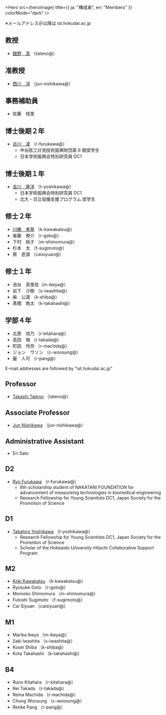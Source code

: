 
<Hero
  src={heroimage}
  title={{ ja: "構成員", en: "Members" }}
  colorMode="dark"
/>

<Ja>

※メールアドレス＠以降は ist.hokudai.ac.jp

## 教授

- [舘野　高](https://researchmap.jp/tat) （tateno@）

## 准教授

- [西川　淳](https://researchmap.jp/jun_nishikawa) （jun-nishikawa@）

## 事務補助員

- 佐藤　枝里

## 博士後期２年

- [古川　凌](https://furukawa-homepage.web.app/index-j.html) （r-furukawa@）
  - 中谷医工計測技術振興財団第 6 期奨学生
  - 日本学術振興会特別研究員 DC1

## 博士後期１年

- [吉川　隆洋](https://shijimi.dev/) （t-yoshikawa@）
   - 日本学術振興会特別研究員 DC1 
   - 北大・日立協働支援プログラム 奨学生

## 修士２年

- [川勝　孝基](https://koki-kawakatsu.web.app/) （k-kawakatsu@）
- 後藤　僚介 （r-goto@）
- 下村　桃子 （m-shimomura@）
- 杉本　太 （f-sugimoto@）
- 蔡　思源 （caisiyuan@）


## 修士１年

- 池谷　真里佳（m-ikeya@）
- 岩下　沙樹 （s-iwashita@）
- 柴　公晟 （k-shiba@）
- 髙橋　皓太 （k-takahashi@）

## 学部４年

- 北原　琉乃 （r-kitahara@）
- 高田　嶺 （r-takada@）
- 町田　怜奈 （r-machida@）
- ジョン　ウソン （c-woosung@）
- 龐　人可 （r-pang@）

</Ja>

<En>

E-mail addresses are followed by "ist.hokudai.ac.jp"

## Professor

- [Takashi Tateno](https://researchmap.jp/tat) （tateno@）

## Associate Professor

- [Jun Nishikawa](https://researchmap.jp/jun_nishikawa) （jun-nishikawa@）

## Administrative Assistant

- Eri Sato

## D2

- [Ryo Furukawa](https://furukawa-homepage.web.app/index.html) （r-furukawa@）
  - 6th scholarship student of NAKATANI FOUNDATION for advancement of measureing technologies in biomedical engineering
  - Research Fellowship for Young Scientists DC1, Japan Society for the Promotion of Science

## D1

- [Takahiro Yoshikawa](https://shijimi.dev/) （t-yoshikawa@）
  - Research Fellowship for Young Scientists DC1, Japan Society for the Promotion of Science
  - Scholar of the Hokkaido University-Hitachi Collaborative Support Program

## M2

- [Koki Kawakatsu](https://koki-kawakatsu.web.app/) （k-kawakatsu@）
- Ryosuke Goto （r-goto@）
- Momoko Shimomura （m-shimomura@）
- Futoshi Sugimoto （f-sugimoto@）
- Cai Siyuan （caisiyuan@）

## M1

- Marika Ikeya （m-ikeya@）
- Saki Iwashita （s-iwashita@）
- Kosei Shiba （k-shiba@）
- Kota Takahashi （k-takahashi@）

## B4

- Runo Kitahara （r-kitahara@）
- Rei Takada （r-takada@）
- Reina Machida （r-machida@）
- Chung Woosung （c-woosung@）
- Renke Pang （r-pang@）

</En>
